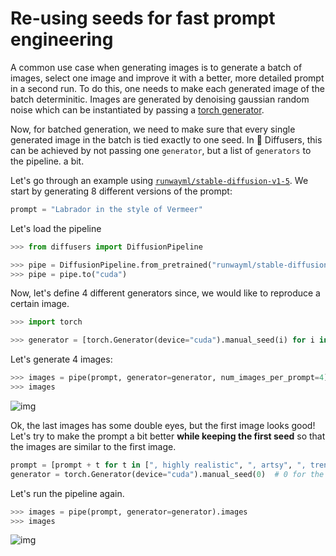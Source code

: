 <!--Copyright 2022 The HuggingFace Team. All rights reserved.

Licensed under the Apache License, Version 2.0 (the "License"); you may not use this file except in compliance with
the License. You may obtain a copy of the License at

http://www.apache.org/licenses/LICENSE-2.0

Unless required by applicable law or agreed to in writing, software distributed under the License is distributed on
an "AS IS" BASIS, WITHOUT WARRANTIES OR CONDITIONS OF ANY KIND, either express or implied. See the License for the
specific language governing permissions and limitations under the License.
-->

# Re-using seeds for fast prompt engineering

A common use case when generating images is to generate a batch of images, select one image and improve it with a better, more detailed prompt in a second run.
To do this, one needs to make each generated image of the batch determinitic.
Images are generated by denoising gaussian random noise which can be instantiated by passing a [torch generator](https://pytorch.org/docs/stable/generated/torch.Generator.html#generator).

Now, for batched generation, we need to make sure that every single generated image in the batch is tied exactly to one seed. In 🧨 Diffusers, this can be achieved by not passing one `generator`, but a list 
of `generators` to the pipeline.
a bit. 

Let's go through an example using [`runwayml/stable-diffusion-v1-5`](runwayml/stable-diffusion-v1-5).
We start by generating 8 different versions of the prompt:

```py
prompt = "Labrador in the style of Vermeer"
```

Let's load the pipeline

```python
>>> from diffusers import DiffusionPipeline

>>> pipe = DiffusionPipeline.from_pretrained("runwayml/stable-diffusion-v1-5", torch_dtype=torch.float16)
>>> pipe = pipe.to("cuda")
```

Now, let's define 4 different generators since, we would like to reproduce a certain image.

```python
>>> import torch

>>> generator = [torch.Generator(device="cuda").manual_seed(i) for i in range(4)]
```

Let's generate 4 images:

```python
>>> images = pipe(prompt, generator=generator, num_images_per_prompt=4).images
>>> images
```

![img](https://huggingface.co/datasets/diffusers/diffusers-images-docs/resolve/main/reusabe_seeds.jpg)

Ok, the last images has some double eyes, but the first image looks good! 
Let's try to make the prompt a bit better **while keeping the first seed** 
so that the images are similar to the first image.

```python
prompt = [prompt + t for t in [", highly realistic", ", artsy", ", trending", ", colorful"]]
generator = torch.Generator(device="cuda").manual_seed(0)  # 0 for the first image
```

Let's run the pipeline again.

```python
>>> images = pipe(prompt, generator=generator).images
>>> images
```

![img](https://huggingface.co/datasets/diffusers/diffusers-images-docs/resolve/main/reusabe_seeds_2.jpg)

